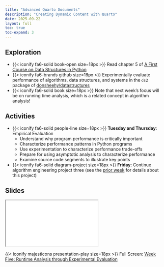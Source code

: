 ```yaml
---
title: "Advanced Quarto Documents"
description: "Creating Dynamic Content with Quarto"
date: 2025-09-22
layout: full
toc: true
toc-expand: 3
---
```


## Exploration

- {{< iconify fa6-solid book-open size=18px >}} Read chapter 5 of [A First
Course on Data Structures in
Python](https://donsheehy.github.io/datastructures/)
- {{< iconify fa6-brands github size=18px >}} Experimentally evaluate
performance of algorithms, data structures, and systems in the `ds2` package of
[donsheehy/datastructures](https://github.com/donsheehy/datastructures/)
- {{< iconify fa6-solid book size=18px >}} Note that next week's focus will be
on running time analysis, which is a related concept in algorithm analysis!

## Activities

- {{< iconify fa6-solid people-line size=18px >}} **Tuesday and Thursday**:
Empirical Evaluation
  - Understand why program performance is critically important
  - Characterize performance patterns in Python programs
  - Use experimentation to characterize performance trade-offs
  - Prepare for using asymptotic analysis to characterize performance
  - Examine source code segments to illustrate key points
- {{< iconify fa6-solid diagram-project size=18px >}} **Friday**: Continue
algorithm engineering project three (see the [prior week](../weekfour/) for
details about this project)

## Slides

```{=html}
<iframe class="slide-deck" src="../../slides/weekfive/"></iframe>
```

{{< iconify majesticons presentation-play size=18px >}} Full Screen: [Week Five: Runtime Analysis through Experimental Evaluation](../../slides/weekfive/)
